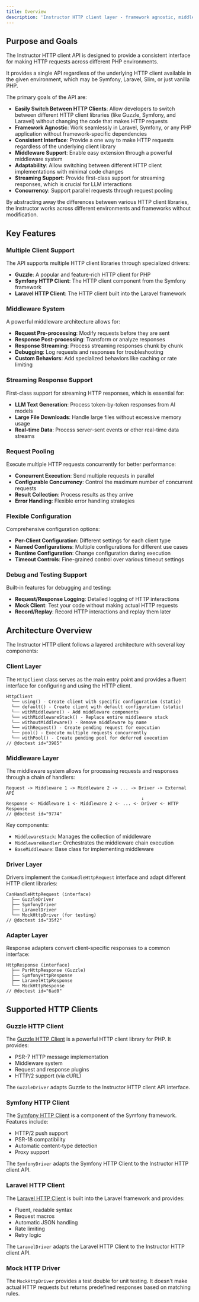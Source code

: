 ```yaml
---
title: Overview
description: 'Instructor HTTP client layer - framework agnostic, middleware support, and streaming capabilities.'
---
```


## Purpose and Goals

The Instructor HTTP client API is designed to provide a consistent interface for making HTTP requests across different PHP environments.

It provides a single API regardless of the underlying HTTP client available in the given environment, which may be Symfony, Laravel, Slim, or just vanilla PHP.

The primary goals of the API are:

- **Easily Switch Between HTTP Clients**: Allow developers to switch between different HTTP client libraries (like Guzzle, Symfony, and Laravel) without changing the code that makes HTTP requests
- **Framework Agnostic**: Work seamlessly in Laravel, Symfony, or any PHP application without framework-specific dependencies
- **Consistent Interface**: Provide a one way to make HTTP requests regardless of the underlying client library
- **Middleware Support**: Enable easy extension through a powerful middleware system
- **Adaptability**: Allow switching between different HTTP client implementations with minimal code changes
- **Streaming Support**: Provide first-class support for streaming responses, which is crucial for LLM interactions
- **Concurrency**: Support parallel requests through request pooling

By abstracting away the differences between various HTTP client libraries, the Instructor works across different environments and frameworks without modification.

## Key Features

### Multiple Client Support

The API supports multiple HTTP client libraries through specialized drivers:

- **Guzzle**: A popular and feature-rich HTTP client for PHP
- **Symfony HTTP Client**: The HTTP client component from the Symfony framework
- **Laravel HTTP Client**: The HTTP client built into the Laravel framework

### Middleware System

A powerful middleware architecture allows for:

- **Request Pre-processing**: Modify requests before they are sent
- **Response Post-processing**: Transform or analyze responses
- **Response Streaming**: Process streaming responses chunk by chunk
- **Debugging**: Log requests and responses for troubleshooting
- **Custom Behaviors**: Add specialized behaviors like caching or rate limiting

### Streaming Response Support

First-class support for streaming HTTP responses, which is essential for:

- **LLM Text Generation**: Process token-by-token responses from AI models
- **Large File Downloads**: Handle large files without excessive memory usage
- **Real-time Data**: Process server-sent events or other real-time data streams

### Request Pooling

Execute multiple HTTP requests concurrently for better performance:

- **Concurrent Execution**: Send multiple requests in parallel
- **Configurable Concurrency**: Control the maximum number of concurrent requests
- **Result Collection**: Process results as they arrive
- **Error Handling**: Flexible error handling strategies

### Flexible Configuration

Comprehensive configuration options:

- **Per-Client Configuration**: Different settings for each client type
- **Named Configurations**: Multiple configurations for different use cases
- **Runtime Configuration**: Change configuration during execution
- **Timeout Controls**: Fine-grained control over various timeout settings

### Debug and Testing Support

Built-in features for debugging and testing:

- **Request/Response Logging**: Detailed logging of HTTP interactions
- **Mock Client**: Test your code without making actual HTTP requests
- **Record/Replay**: Record HTTP interactions and replay them later


## Architecture Overview

The Instructor HTTP client follows a layered architecture with several key components:

### Client Layer

The `HttpClient` class serves as the main entry point and provides a fluent interface for configuring and using the HTTP client.

```
HttpClient
  └── using() - Create client with specific configuration (static)
  └── default() - Create client with default configuration (static)
  └── withMiddleware() - Add middleware components
  └── withMiddlewareStack() - Replace entire middleware stack
  └── withoutMiddleware() - Remove middleware by name
  └── withRequest() - Create pending request for execution
  └── pool() - Execute multiple requests concurrently
  └── withPool() - Create pending pool for deferred execution
// @doctest id="3985"
```

### Middleware Layer

The middleware system allows for processing requests and responses through a chain of handlers:

```
Request -> Middleware 1 -> Middleware 2 -> ... -> Driver -> External API
                                                   ↓
Response <- Middleware 1 <- Middleware 2 <- ... <- Driver <- HTTP Response
// @doctest id="9774"
```

Key components:
- `MiddlewareStack`: Manages the collection of middleware
- `MiddlewareHandler`: Orchestrates the middleware chain execution
- `BaseMiddleware`: Base class for implementing middleware

### Driver Layer

Drivers implement the `CanHandleHttpRequest` interface and adapt different HTTP client libraries:

```
CanHandleHttpRequest (interface)
  ├── GuzzleDriver
  ├── SymfonyDriver
  ├── LaravelDriver
  └── MockHttpDriver (for testing)
// @doctest id="35f2"
```

### Adapter Layer

Response adapters convert client-specific responses to a common interface:

```
HttpResponse (interface)
  ├── PsrHttpResponse (Guzzle)
  ├── SymfonyHttpResponse
  ├── LaravelHttpResponse
  └── MockHttpResponse
// @doctest id="6ad0"
```

## Supported HTTP Clients

### Guzzle HTTP Client

The [Guzzle HTTP Client](https://docs.guzzlephp.org/) is a powerful HTTP client library for PHP. It provides:

- PSR-7 HTTP message implementation
- Middleware system
- Request and response plugins
- HTTP/2 support (via cURL)

The `GuzzleDriver` adapts Guzzle to the Instructor HTTP client API interface.

### Symfony HTTP Client

The [Symfony HTTP Client](https://symfony.com/doc/current/http_client.html) is a component of the Symfony framework. Features include:

- HTTP/2 push support
- PSR-18 compatibility
- Automatic content-type detection
- Proxy support

The `SymfonyDriver` adapts the Symfony HTTP Client to the Instructor HTTP client API.

### Laravel HTTP Client

The [Laravel HTTP Client](https://laravel.com/docs/http-client) is built into the Laravel framework and provides:

- Fluent, readable syntax
- Request macros
- Automatic JSON handling
- Rate limiting
- Retry logic

The `LaravelDriver` adapts the Laravel HTTP Client to the Instructor HTTP client API.

### Mock HTTP Driver

The `MockHttpDriver` provides a test double for unit testing. It doesn't make actual HTTP requests but returns predefined responses based on matching rules.
